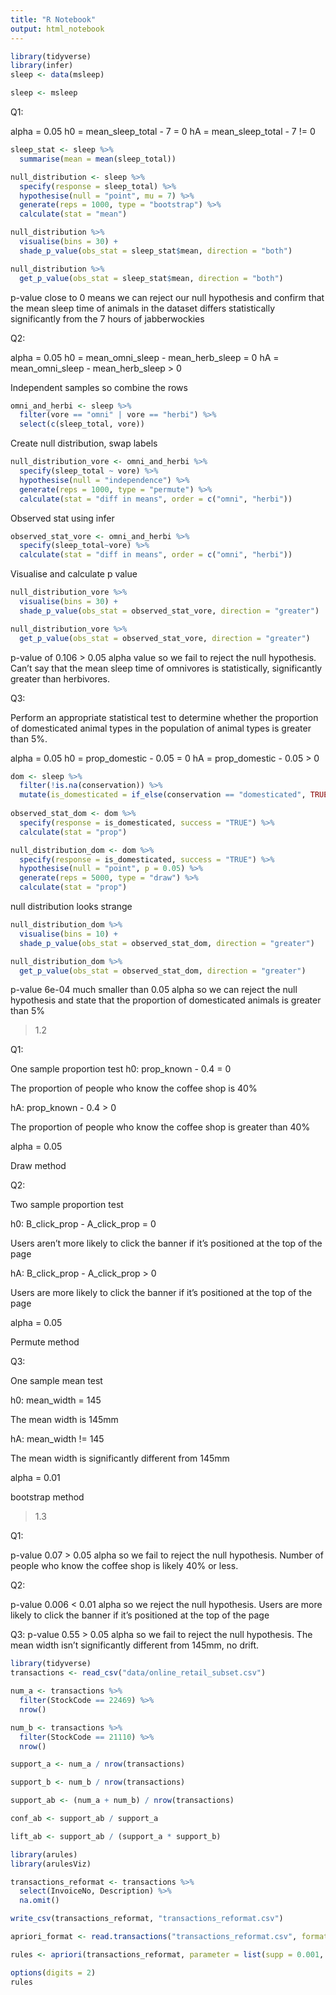 ```yaml
---
title: "R Notebook"
output: html_notebook
---
```


```r
library(tidyverse)
library(infer)
sleep <- data(msleep)

sleep <- msleep
```
Q1:

alpha  = 0.05
h0 = mean_sleep_total - 7 = 0
hA = mean_sleep_total - 7 != 0

```r
sleep_stat <- sleep %>% 
  summarise(mean = mean(sleep_total))

```


```r
null_distribution <- sleep %>% 
  specify(response = sleep_total) %>% 
  hypothesise(null = "point", mu = 7) %>% 
  generate(reps = 1000, type = "bootstrap") %>% 
  calculate(stat = "mean")
```



```r
null_distribution %>% 
  visualise(bins = 30) +
  shade_p_value(obs_stat = sleep_stat$mean, direction = "both")
```
```r
null_distribution %>% 
  get_p_value(obs_stat = sleep_stat$mean, direction = "both") 
```

p-value close to 0 means we can reject our null hypothesis and confirm that the
mean sleep time of animals in the dataset differs statistically significantly 
from the 7 hours of jabberwockies


Q2:

alpha = 0.05
h0 = mean_omni_sleep - mean_herb_sleep = 0
hA = mean_omni_sleep - mean_herb_sleep > 0

Independent samples so combine the rows

```r
omni_and_herbi <- sleep %>% 
  filter(vore == "omni" | vore == "herbi") %>% 
  select(c(sleep_total, vore))
```

Create null distribution, swap labels

```r
null_distribution_vore <- omni_and_herbi %>% 
  specify(sleep_total ~ vore) %>% 
  hypothesise(null = "independence") %>% 
  generate(reps = 1000, type = "permute") %>% 
  calculate(stat = "diff in means", order = c("omni", "herbi"))
```


Observed stat using infer

```r
observed_stat_vore <- omni_and_herbi %>% 
  specify(sleep_total~vore) %>% 
  calculate(stat = "diff in means", order = c("omni", "herbi"))
```

Visualise and calculate p value

```r
null_distribution_vore %>% 
  visualise(bins = 30) +
  shade_p_value(obs_stat = observed_stat_vore, direction = "greater")
```

```r
null_distribution_vore %>% 
  get_p_value(obs_stat = observed_stat_vore, direction = "greater")
```
p-value of 0.106 > 0.05 alpha value so we fail to reject the null hypothesis. 
Can't say that the mean sleep time of omnivores is statistically, significantly
greater than herbivores.

Q3:

 Perform an appropriate statistical test to determine whether the proportion of domesticated animal types in the population of animal types is greater than 5%.
 
 alpha = 0.05
 h0 = prop_domestic - 0.05 = 0
 hA = prop_domestic - 0.05 > 0
 
```r
dom <- sleep %>% 
  filter(!is.na(conservation)) %>% 
  mutate(is_domesticated = if_else(conservation == "domesticated", TRUE, FALSE))
  
observed_stat_dom <- dom %>% 
  specify(response = is_domesticated, success = "TRUE") %>% 
  calculate(stat = "prop")
```
 
 
```r
null_distribution_dom <- dom %>% 
  specify(response = is_domesticated, success = "TRUE") %>% 
  hypothesise(null = "point", p = 0.05) %>% 
  generate(reps = 5000, type = "draw") %>% 
  calculate(stat = "prop")
```


null distribution looks strange

```r
null_distribution_dom %>% 
  visualise(bins = 10) +
  shade_p_value(obs_stat = observed_stat_dom, direction = "greater")
```
```r
null_distribution_dom %>% 
  get_p_value(obs_stat = observed_stat_dom, direction = "greater")
```
 
 p-value 6e-04 much smaller than 0.05 alpha so we can reject the null hypothesis
 and state that the proportion of domesticated animals is greater than 5%
 
 
 >1.2
 
 Q1:
 
 One sample proportion test
 h0: prop_known - 0.4 = 0   
 
 The proportion of people who know the coffee shop is 40%
 
 hA: prop_known - 0.4 > 0 
  
 The proportion of people who know the coffee shop is greater than 40%
 
 alpha = 0.05
 
 Draw method
 
 Q2:
 
 Two sample proportion test
 
 h0: B_click_prop - A_click_prop = 0
 
Users aren't more likely to click the banner if it's positioned at the top of 
the page

hA: B_click_prop - A_click_prop > 0

Users are more likely to click the banner if it's positioned at the top of 
the page

alpha = 0.05

Permute method

Q3:

One sample mean test

h0: mean_width = 145

The mean width is 145mm

hA: mean_width != 145

The mean width is significantly different from 145mm

alpha = 0.01

bootstrap method

>1.3

Q1:

p-value 0.07 > 0.05 alpha so we fail to reject the null hypothesis.
Number of people who know the coffee shop is likely 40% or less.

Q2:

p-value 0.006 < 0.01 alpha so we reject the null hypothesis.
Users are more likely to click the banner if it's positioned at the top of 
the page


Q3:
p-value 0.55 > 0.05 alpha so we fail to reject the null hypothesis. 
The mean width isn't significantly different from 145mm, no drift.





```r
library(tidyverse)
transactions <- read_csv("data/online_retail_subset.csv")
```

```r
num_a <- transactions %>% 
  filter(StockCode == 22469) %>% 
  nrow()

num_b <- transactions %>% 
  filter(StockCode == 21110) %>% 
  nrow()

support_a <- num_a / nrow(transactions)

support_b <- num_b / nrow(transactions)

support_ab <- (num_a + num_b) / nrow(transactions)

conf_ab <- support_ab / support_a

lift_ab <- support_ab / (support_a * support_b)
```



```r
library(arules)
library(arulesViz)
```
```r
transactions_reformat <- transactions %>%
  select(InvoiceNo, Description) %>%
  na.omit()

write_csv(transactions_reformat, "transactions_reformat.csv")

apriori_format <- read.transactions("transactions_reformat.csv", format = "single", sep = ",", header = TRUE, cols = c("InvoiceNo", "Description"))
```

```r
rules <- apriori(transactions_reformat, parameter = list(supp = 0.001, conf = 0.8))

options(digits = 2)
rules
```
 
 